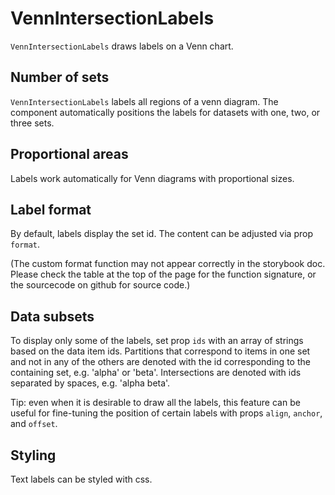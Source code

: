 
# VennIntersectionLabels

<Meta of={VennIntersectionLabelsStories} />

`VennIntersectionLabels` draws labels on a Venn chart.

<ArgTypes of={VennIntersectionLabelsStories} />

## Number of sets

`VennIntersectionLabels` labels all regions of a venn diagram.
The component automatically positions the labels for datasets with one, two, or three sets.

<Canvas of={VennIntersectionLabelsStories.OneSet} />
<Canvas of={VennIntersectionLabelsStories.TwoSets} />
<Canvas of={VennIntersectionLabelsStories.ThreeSets} />

## Proportional areas

Labels work automatically for Venn diagrams with proportional sizes.

<Canvas of={VennIntersectionLabelsStories.ProportionalAreas} />
<Canvas of={VennIntersectionLabelsStories.ProportionalDisjoint} />

## Label format

By default, labels display the set id. The content can be adjusted via prop `format`.

<Canvas of={VennIntersectionLabelsStories.CustomFormat} />

(The custom format function may not appear correctly in the storybook doc.
Please check the table at the top of the page for the function signature, or the sourcecode on github
for source code.)

## Data subsets

To display only some of the labels, set prop `ids` with an array of strings based on the data item ids.
Partitions that correspond to items in one set and not in any of the others are denoted with the id
corresponding to the containing set, e.g. 'alpha' or 'beta'.
Intersections are denoted with ids separated by spaces, e.g. 'alpha beta'.

<Canvas of={VennIntersectionLabelsStories.Subsets} />

Tip: even when it is desirable to draw all the labels, this feature can be useful
for fine-tuning the position of certain labels with props `align`, `anchor`, and `offset`.

## Styling

Text labels can be styled with css.

<Canvas of={VennIntersectionLabelsStories.Styled} />
